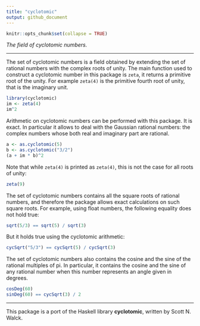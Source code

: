 ```yaml
---
title: "cyclotomic"
output: github_document
---
```


```r
knitr::opts_chunk$set(collapse = TRUE)
```

*The field of cyclotomic numbers.* 

___

The set of cyclotomic numbers is a field obtained by extending the set of 
rational numbers with the complex roots of unity. The main function used to 
construct a cyclotomic number in this package is `zeta`, it returns a primitive 
root of the unity. For example `zeta(4)` is the primitive fourth root of unity, 
that is the imaginary unit.

```r
library(cyclotomic)
im <- zeta(4)
im^2
```

Arithmetic on cyclotomic numbers can be performed with this package. 
It is exact. In particular it allows to deal with the Gaussian rational numbers: 
the complex numbers whose both real and imaginary part are rational.

```r
a <- as.cyclotomic(5)
b <- as.cyclotomic("3/2")
(a + im * b)^2
```

Note that while `zeta(4)` is printed as `zeta(4)`, this is not the case for all 
roots of unity:

```r
zeta(9)
```

The set of cyclotomic numbers contains all the square roots of rational numbers, 
and therefore the package allows exact calculations on such square roots. For 
example, using float numbers, the following equality does not hold true:

```r
sqrt(5/3) == sqrt(5) / sqrt(3)
```

But it holds true using the cyclotomic arithmetic:

```r
cycSqrt("5/3") == cycSqrt(5) / cycSqrt(3)
```

The set of cyclotomic numbers also contains the cosine and the sine of the 
rational multiples of pi. In particular, it contains the cosine and the sine 
of any rational number when this number represents an angle given in degrees.

```r
cosDeg(60)
sinDeg(60) == cycSqrt(3) / 2
```

___

This package is a port of the Haskell library **cyclotomic**, written by 
Scott N. Walck.
